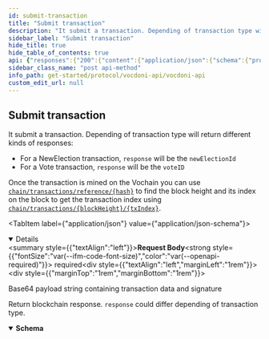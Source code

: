 ```yaml
---
id: submit-transaction
title: "Submit transaction"
description: "It submit a transaction. Depending of transaction type will return different kinds of responses:"
sidebar_label: "Submit transaction"
hide_title: true
hide_table_of_contents: true
api: {"responses":{"200":{"content":{"application/json":{"schema":{"properties":{"code":{"type":"integer","x-omitempty":true},"hash":{"type":"string","x-omitempty":true},"response":{"format":"base64","type":"string","x-omitempty":true}},"type":"object"}}},"description":"Return blockchain response. `response` could differ depending of transaction type."}},"tags":["Chain"],"description":"It submit a transaction. Depending of transaction type will return different kinds of responses:\n- For a NewElection transaction, `response` will be the `newElectionId`\n- For a Vote transaction, `response` will be the `voteID`\n\nOnce the transaction is mined on the Vochain you can use [`chain/transactions/reference/{hash}`](transaction-by-reference) to find the block height and its index on the block to get the transaction index using [`chain/transactions/{blockHeight}/{txIndex}`](transaction-by-block-index).\n","requestBody":{"content":{"application/json":{"schema":{"properties":{"payload":{"type":"string"}},"type":"object"}}},"description":"Base64 payload string containing transaction data and signature","required":true},"method":"post","path":"/chain/transactions","servers":[{"url":"https://api-dev.vocdoni.net/v2"}],"securitySchemes":{"BasicAuth":{"scheme":"basic","type":"http"}},"jsonRequestBodyExample":{"payload":"string"},"info":{"contact":{},"description":"The Vocdoni API is a REST API that substitutes the previous RPCs in order to make it easier for  developers/integrators to build on top of the voting protocol. This API facilitates creating votings using Vocdoni, without the hassle of learning a complex blockchain platform, allowing to perform all the features that enable the voting protocol such as creating an account, entity, voting process, census & vote, abstracting as much as possible the complexity and offering simple and straightforward methods to perform those actions. \n\nYou can review the API endpoints documentation in this section, the main entities are:\n\n- [**Chain**](chain): The Vocdoni blockchain is named Vochain. It is a Byzantine fault-tolerant network based on Tendermint that executes the Vocdoni Protocol logic represented as a state machine. Its main purpose is to register votes in a  decentralized and verifiable format. In those endpoints, you can consult the state of the chain, transactions costs,  list organizations and get more Vochain info.\n- [**Accounts**](accounts): Identified by an Ethereum like address. An account can create and manage elections, transfer tokens, give power to other accounts on his behalf (delegates) and manage its metadata.\n- [**Elections**](elections): Is a rule-set of options and requirements for creating a process in which people vote a series of options. To know more about the params of an election and its lifecycle go [here](../get-started/intro#23-elections). In this section you will find all information related to an election as its information, election keys, submitted votes & how to create a new election.\n- [**Censuses**](censuses): The census is a key component of any voting process. It specifies the set of users (identified by a public key or address) eligible for participating in an election. To understand more about the Censuses you can check [here](../get-started/intro#21-the-census). Here you will be able to get censuses information like the Merkle root, total weight & size, import/export the censuses and create new ones.\n- [**Votes**](votes): All the information related to the vote issued by a participant in a vote, you can check the validity of the vote, consult your information and send a vote.\n- [**SIK**](sik): The Secret Identity Key is a user-generated piece of information that proves the user's identity without revealing it. It is the hash of the user's address, the signature of a public message and an optional secret part. It is used to ensure anonymous voting. All registered accounts or anonymous voters must register a SIK, and they are all stored in a Merkle tree. The `/siks` endpoints help to generate a proof of membership, get the current valid SIK roots, or check if an account has a valid SIK.\n\n\n### Errors \n\nBackend error messages list are defined here: https://github.com/vocdoni/vocdoni-node/blob/master/api/errors.go\n\nAbout the **204 no content** error: this message will be returned only if the asset being queried cannot be found but no other errors have occurred. This response is commonly used to prevent Javascript errors that may arise when a client is waiting for a  transaction to be published. During this waiting period, the client can repeatedly query the endpoint until a  successful response with a status code of 200 is received, thereby avoiding any errors that may occur due to the transaction not being published yet.","title":"Vocdoni API","version":"2.0.0"},"postman":{"name":"Submit transaction","description":{"content":"It submit a transaction. Depending of transaction type will return different kinds of responses:\n- For a NewElection transaction, `response` will be the `newElectionId`\n- For a Vote transaction, `response` will be the `voteID`\n\nOnce the transaction is mined on the Vochain you can use [`chain/transactions/reference/{hash}`](transaction-by-reference) to find the block height and its index on the block to get the transaction index using [`chain/transactions/{blockHeight}/{txIndex}`](transaction-by-block-index).\n","type":"text/plain"},"url":{"path":["chain","transactions"],"host":["{{baseUrl}}"],"query":[],"variable":[]},"header":[{"key":"Content-Type","value":"application/json"},{"key":"Accept","value":"application/json"}],"method":"POST","body":{"mode":"raw","raw":"\"\"","options":{"raw":{"language":"json"}}}}}
sidebar_class_name: "post api-method"
info_path: get-started/protocol/vocdoni-api/vocdoni-api
custom_edit_url: null
---
```



## Submit transaction



It submit a transaction. Depending of transaction type will return different kinds of responses:
- For a NewElection transaction, `response` will be the `newElectionId`
- For a Vote transaction, `response` will be the `voteID`

Once the transaction is mined on the Vochain you can use [`chain/transactions/reference/{hash}`](transaction-by-reference) to find the block height and its index on the block to get the transaction index using [`chain/transactions/{blockHeight}/{txIndex}`](transaction-by-block-index).


<MimeTabs><TabItem label={"application/json"} value={"application/json-schema"}><details style={{}} data-collapsed={false} open={true}><summary style={{"textAlign":"left"}}><strong>Request Body</strong><strong style={{"fontSize":"var(--ifm-code-font-size)","color":"var(--openapi-required)"}}> required</strong></summary><div style={{"textAlign":"left","marginLeft":"1rem"}}><div style={{"marginTop":"1rem","marginBottom":"1rem"}}>

Base64 payload string containing transaction data and signature

</div></div><ul style={{"marginLeft":"1rem"}}><SchemaItem collapsible={false} name={"payload"} required={false} deprecated={undefined} schemaDescription={undefined} schemaName={"string"} qualifierMessage={undefined} defaultValue={undefined}></SchemaItem></ul></details></TabItem></MimeTabs><div><ApiTabs><TabItem label={"200"} value={"200"}><div>

Return blockchain response. `response` could differ depending of transaction type.

</div><div><MimeTabs schemaType={"response"}><TabItem label={"application/json"} value={"application/json"}><SchemaTabs><TabItem label={"Schema"} value={"Schema"}><details style={{}} data-collapsed={false} open={true}><summary style={{"textAlign":"left"}}><strong>Schema</strong></summary><div style={{"textAlign":"left","marginLeft":"1rem"}}></div><ul style={{"marginLeft":"1rem"}}><SchemaItem collapsible={false} name={"code"} required={false} deprecated={undefined} schemaDescription={undefined} schemaName={"integer"} qualifierMessage={undefined} defaultValue={undefined}></SchemaItem><SchemaItem collapsible={false} name={"hash"} required={false} deprecated={undefined} schemaDescription={undefined} schemaName={"string"} qualifierMessage={undefined} defaultValue={undefined}></SchemaItem><SchemaItem collapsible={false} name={"response"} required={false} deprecated={undefined} schemaDescription={undefined} schemaName={"base64"} qualifierMessage={undefined} defaultValue={undefined}></SchemaItem></ul></details></TabItem><TabItem label={"Example (from schema)"} value={"Example (from schema)"}><ResponseSamples responseExample={"{\n  \"code\": 0,\n  \"hash\": \"string\",\n  \"response\": \"string\"\n}"} language={"json"}></ResponseSamples></TabItem></SchemaTabs></TabItem></MimeTabs></div></TabItem></ApiTabs></div>
      